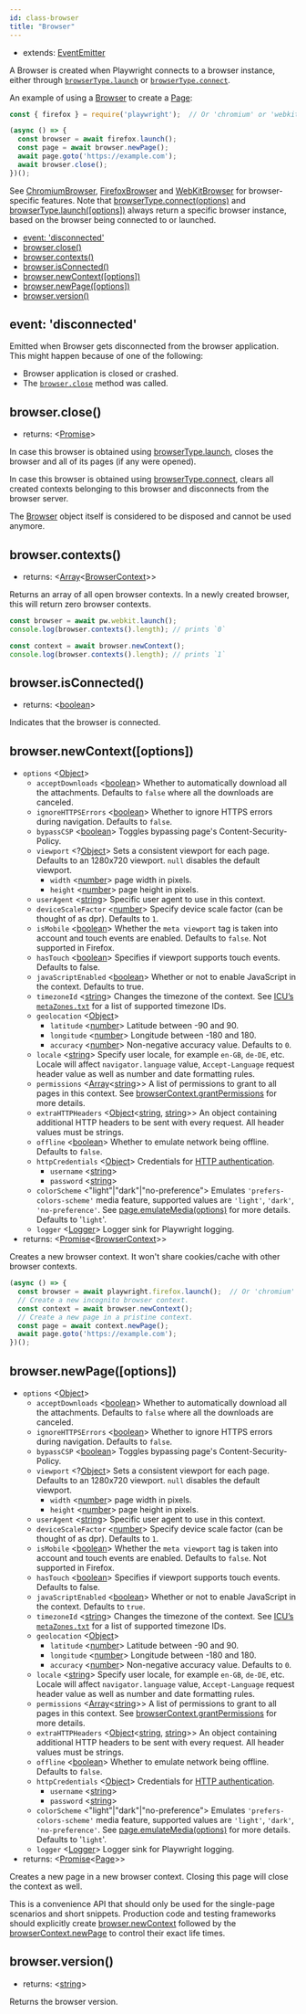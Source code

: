 ```yaml
---
id: class-browser
title: "Browser"
---
```



* extends: [EventEmitter](https://nodejs.org/api/events.html#events_class_eventemitter)

A Browser is created when Playwright connects to a browser instance, either through [`browserType.launch`](api/class-browsertype.mdx#browsertypelaunchoptions) or [`browserType.connect`](api/class-browsertype.mdx#browsertypeconnectoptions).

An example of using a [Browser] to create a [Page]:
```js
const { firefox } = require('playwright');  // Or 'chromium' or 'webkit'.

(async () => {
  const browser = await firefox.launch();
  const page = await browser.newPage();
  await page.goto('https://example.com');
  await browser.close();
})();
```

See [ChromiumBrowser], [FirefoxBrowser] and [WebKitBrowser] for browser-specific features. Note that [browserType.connect(options)](#browsertypeconnectoptions) and [browserType.launch([options])](#browsertypelaunchoptions) always return a specific browser instance, based on the browser being connected to or launched.

<!-- GEN:toc -->
- [event: 'disconnected'](api/class-browser.mdx#event-disconnected)
- [browser.close()](api/class-browser.mdx#browserclose)
- [browser.contexts()](api/class-browser.mdx#browsercontexts)
- [browser.isConnected()](api/class-browser.mdx#browserisconnected)
- [browser.newContext([options])](api/class-browser.mdx#browsernewcontextoptions)
- [browser.newPage([options])](api/class-browser.mdx#browsernewpageoptions)
- [browser.version()](api/class-browser.mdx#browserversion)
<!-- GEN:stop -->

## event: 'disconnected'
Emitted when Browser gets disconnected from the browser application. This might happen because of one of the following:
- Browser application is closed or crashed.
- The [`browser.close`](#browserclose) method was called.

## browser.close()
- returns: <[Promise]>

In case this browser is obtained using [browserType.launch](#browsertypelaunchoptions), closes the browser and all of its pages (if any were opened).

In case this browser is obtained using [browserType.connect](#browsertypeconnectoptions), clears all created contexts belonging to this browser and disconnects from the browser server.

The [Browser] object itself is considered to be disposed and cannot be used anymore.

## browser.contexts()
- returns: <[Array]<[BrowserContext]>>

Returns an array of all open browser contexts. In a newly created browser, this will return zero
browser contexts.

```js
const browser = await pw.webkit.launch();
console.log(browser.contexts().length); // prints `0`

const context = await browser.newContext();
console.log(browser.contexts().length); // prints `1`
```

## browser.isConnected()

- returns: <[boolean]>

Indicates that the browser is connected.

## browser.newContext([options])
- `options` <[Object]>
  - `acceptDownloads` <[boolean]> Whether to automatically download all the attachments. Defaults to `false` where all the downloads are canceled.
  - `ignoreHTTPSErrors` <[boolean]> Whether to ignore HTTPS errors during navigation. Defaults to `false`.
  - `bypassCSP` <[boolean]> Toggles bypassing page's Content-Security-Policy.
  - `viewport` <?[Object]> Sets a consistent viewport for each page. Defaults to an 1280x720 viewport. `null` disables the default viewport.
    - `width` <[number]> page width in pixels.
    - `height` <[number]> page height in pixels.
  - `userAgent` <[string]> Specific user agent to use in this context.
  - `deviceScaleFactor` <[number]> Specify device scale factor (can be thought of as dpr). Defaults to `1`.
  - `isMobile` <[boolean]> Whether the `meta viewport` tag is taken into account and touch events are enabled. Defaults to `false`. Not supported in Firefox.
  - `hasTouch` <[boolean]> Specifies if viewport supports touch events. Defaults to false.
  - `javaScriptEnabled` <[boolean]> Whether or not to enable JavaScript in the context. Defaults to true.
  - `timezoneId` <[string]> Changes the timezone of the context. See [ICU’s `metaZones.txt`](https://cs.chromium.org/chromium/src/third_party/icu/source/data/misc/metaZones.txt?rcl=faee8bc70570192d82d2978a71e2a615788597d1) for a list of supported timezone IDs.
  - `geolocation` <[Object]>
    - `latitude` <[number]> Latitude between -90 and 90.
    - `longitude` <[number]> Longitude between -180 and 180.
    - `accuracy` <[number]> Non-negative accuracy value. Defaults to `0`.
  - `locale` <[string]> Specify user locale, for example `en-GB`, `de-DE`, etc. Locale will affect `navigator.language` value, `Accept-Language` request header value as well as number and date formatting rules.
  - `permissions` <[Array]<[string]>> A list of permissions to grant to all pages in this context. See [browserContext.grantPermissions](api/class-browsercontext.mdx#browsercontextgrantpermissionspermissions-options) for more details.
  - `extraHTTPHeaders` <[Object]<[string], [string]>> An object containing additional HTTP headers to be sent with every request. All header values must be strings.
  - `offline` <[boolean]> Whether to emulate network being offline. Defaults to `false`.
  - `httpCredentials` <[Object]> Credentials for [HTTP authentication](https://developer.mozilla.org/en-US/docs/Web/HTTP/Authentication).
    - `username` <[string]>
    - `password` <[string]>
  - `colorScheme` <"light"|"dark"|"no-preference"> Emulates `'prefers-colors-scheme'` media feature, supported values are `'light'`, `'dark'`, `'no-preference'`. See [page.emulateMedia(options)](api/class-page.mdx#pageemulatemediaoptions) for more details. Defaults to '`light`'.
  - `logger` <[Logger]> Logger sink for Playwright logging.
- returns: <[Promise]<[BrowserContext]>>

Creates a new browser context. It won't share cookies/cache with other browser contexts.

```js
(async () => {
  const browser = await playwright.firefox.launch();  // Or 'chromium' or 'webkit'.
  // Create a new incognito browser context.
  const context = await browser.newContext();
  // Create a new page in a pristine context.
  const page = await context.newPage();
  await page.goto('https://example.com');
})();
```

## browser.newPage([options])
- `options` <[Object]>
  - `acceptDownloads` <[boolean]> Whether to automatically download all the attachments. Defaults to `false` where all the downloads are canceled.
  - `ignoreHTTPSErrors` <[boolean]> Whether to ignore HTTPS errors during navigation. Defaults to `false`.
  - `bypassCSP` <[boolean]> Toggles bypassing page's Content-Security-Policy.
  - `viewport` <?[Object]> Sets a consistent viewport for each page. Defaults to an 1280x720 viewport. `null` disables the default viewport.
    - `width` <[number]> page width in pixels.
    - `height` <[number]> page height in pixels.
  - `userAgent` <[string]> Specific user agent to use in this context.
  - `deviceScaleFactor` <[number]> Specify device scale factor (can be thought of as dpr). Defaults to `1`.
  - `isMobile` <[boolean]> Whether the `meta viewport` tag is taken into account and touch events are enabled. Defaults to `false`. Not supported in Firefox.
  - `hasTouch` <[boolean]> Specifies if viewport supports touch events. Defaults to false.
  - `javaScriptEnabled` <[boolean]> Whether or not to enable JavaScript in the context. Defaults to `true`.
  - `timezoneId` <[string]> Changes the timezone of the context. See [ICU’s `metaZones.txt`](https://cs.chromium.org/chromium/src/third_party/icu/source/data/misc/metaZones.txt?rcl=faee8bc70570192d82d2978a71e2a615788597d1) for a list of supported timezone IDs.
  - `geolocation` <[Object]>
    - `latitude` <[number]> Latitude between -90 and 90.
    - `longitude` <[number]> Longitude between -180 and 180.
    - `accuracy` <[number]> Non-negative accuracy value. Defaults to `0`.
  - `locale` <[string]> Specify user locale, for example `en-GB`, `de-DE`, etc. Locale will affect `navigator.language` value, `Accept-Language` request header value as well as number and date formatting rules.
  - `permissions` <[Array]<[string]>> A list of permissions to grant to all pages in this context. See [browserContext.grantPermissions](#browsercontextgrantpermissionspermissions-options) for more details.
  - `extraHTTPHeaders` <[Object]<[string], [string]>> An object containing additional HTTP headers to be sent with every request. All header values must be strings.
  - `offline` <[boolean]> Whether to emulate network being offline. Defaults to `false`.
  - `httpCredentials` <[Object]> Credentials for [HTTP authentication](https://developer.mozilla.org/en-US/docs/Web/HTTP/Authentication).
    - `username` <[string]>
    - `password` <[string]>
  - `colorScheme` <"light"|"dark"|"no-preference"> Emulates `'prefers-colors-scheme'` media feature, supported values are `'light'`, `'dark'`, `'no-preference'`. See [page.emulateMedia(options)](#pageemulatemediaoptions) for more details. Defaults to '`light`'.
  - `logger` <[Logger]> Logger sink for Playwright logging.
- returns: <[Promise]<[Page]>>

Creates a new page in a new browser context. Closing this page will close the context as well.

This is a convenience API that should only be used for the single-page scenarios and short snippets. Production code and testing frameworks should explicitly create [browser.newContext](#browsernewcontextoptions) followed by the [browserContext.newPage](api/class-browsercontext.mdx#browsercontextnewpage) to control their exact life times.

## browser.version()

- returns: <[string]>

Returns the browser version.



[AXNode]: api/class-accessibility.mdx#accessibilitysnapshotoptions "AXNode"
[Accessibility]: api/class-accessibility.mdx#class-accessibility "Accessibility"
[Array]: https://developer.mozilla.org/en-US/docs/Web/JavaScript/Reference/Global_Objects/Array "Array"
[BrowserServer]: api/class-browser.mdx#class-browserserver  "BrowserServer"
[BrowserContext]: api/class-browsercontext.mdx#class-browsercontext  "BrowserContext"
[BrowserType]: api/class-browsertype.mdx#class-browsertype "BrowserType"
[Browser]: api/class-browser.mdx  "Browser"
[Buffer]: https://nodejs.org/api/buffer.htmlapi.mdx#buffer_class_buffer "Buffer"
[ChildProcess]: https://nodejs.org/api/child_process.html "ChildProcess"
[ChromiumBrowser]: api/class-chromiumbrowser.mdx#class-chromiumbrowser "ChromiumBrowser"
[ChromiumBrowserContext]: api/class-chromiumbrowsercontext.mdx#class-chromiumbrowsercontext "ChromiumBrowserContext"
[ChromiumCoverage]: api/class-chromiumcoverage.mdx#class-chromiumcoverage "ChromiumCoverage"
[CDPSession]: api/class-cdpsession.mdx#class-cdpsession  "CDPSession"
[ConsoleMessage]: api/class-consolemessage.mdx#class-consolemessage "ConsoleMessage"
[Dialog]: api/class-dialog.mdx#class-dialog "Dialog"
[Download]: api/class-download.mdx#class-download "Download"
[ElementHandle]: api/class-elementhandle.mdx#class-elementhandle "ElementHandle"
[Element]: https://developer.mozilla.org/en-US/docs/Web/API/element "Element"
[Error]: https://nodejs.org/api/errors.htmlapi.mdx#errors_class_error "Error"
[EvaluationArgument]: api/evaluationargument.mdx#evaluationargument "Evaluation Argument"
[File]: https://developer.mozilla.org/en-US/docs/Web/API/File "File"
[FileChooser]: api/class-filechooser.mdx#class-filechooser "FileChooser"
[FirefoxBrowser]: api/class-firefoxbrowser.mdx#class-firefoxbrowser "FirefoxBrowser"
[Frame]: api/class-frame.mdx#class-frame "Frame"
[JSHandle]: api/class-jshandle.mdx#class-jshandle "JSHandle"
[Keyboard]: api/class-keyboard.mdx#class-keyboard "Keyboard"
[Logger]: api/class-logger.mdx#class-logger "Logger"
[Map]: https://developer.mozilla.org/en-US/docs/Web/JavaScript/Reference/Global_Objects/Map "Map"
[Mouse]: api/class-mouse.mdx#class-mouse "Mouse"
[Object]: https://developer.mozilla.org/en-US/docs/Web/JavaScript/Reference/Global_Objects/Object "Object"
[Page]: api/class-page.mdx#class-page "Page"
[Playwright]: api/class-playwright.mdx "Playwright"
[Promise]: https://developer.mozilla.org/en-US/docs/Web/JavaScript/Reference/Global_Objects/Promise "Promise"
[RegExp]: https://developer.mozilla.org/en-US/docs/Web/JavaScript/Reference/Global_Objects/RegExp
[Request]: api/class-request.mdx#class-request  "Request"
[Response]: api/class-response.mdx#class-response  "Response"
[Route]: api/class-route.mdx#class-route  "Route"
[Selectors]: api/class-selectors.mdx#class-selectors  "Selectors"
[Serializable]: https://developer.mozilla.org/en-US/docs/Web/JavaScript/Reference/Global_Objects/JSON/stringifyapi.mdx#Description "Serializable"
[TimeoutError]: api/class-timeouterror.mdx#class-timeouterror "TimeoutError"
[UIEvent.detail]: https://developer.mozilla.org/en-US/docs/Web/API/UIEvent/detail "UIEvent.detail"
[URL]: https://nodejs.org/api/url.html
[USKeyboardLayout]: ../src/usKeyboardLayout.ts "USKeyboardLayout"
[UnixTime]: https://en.wikipedia.org/wiki/Unix_time "Unix Time"
[WebKitBrowser]: api/class-webkitbrowser.mdx#class-webkitbrowser "WebKitBrowser"
[Worker]: api/class-worker.mdx#class-worker "Worker"
[boolean]: https://developer.mozilla.org/en-US/docs/Web/JavaScript/Data_structuresapi.mdx#Boolean_type "Boolean"
[function]: https://developer.mozilla.org/en-US/docs/Web/JavaScript/Reference/Global_Objects/Function "Function"
[iterator]: https://developer.mozilla.org/en-US/docs/Web/JavaScript/Reference/Iteration_protocols "Iterator"
[number]: https://developer.mozilla.org/en-US/docs/Web/JavaScript/Data_structuresapi.mdx#Number_type "Number"
[origin]: https://developer.mozilla.org/en-US/docs/Glossary/Origin "Origin"
[selector]: https://developer.mozilla.org/en-US/docs/Web/CSS/CSS_Selectors "selector"
[Readable]: https://nodejs.org/api/stream.htmlapi.mdx#stream_class_stream_readable "Readable"
[string]: https://developer.mozilla.org/en-US/docs/Web/JavaScript/Data_structuresapi.mdx#String_type "String"
[xpath]: https://developer.mozilla.org/en-US/docs/Web/XPath "xpath"
